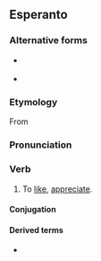 {{also|sati|Sati|sáti}}
==Esperanto==
===Alternative forms===
* {{l|eo|shati}} {{qualifier|H-system spelling}}
* {{l|eo|sxati}} {{qualifier|X-system spelling}}

===Etymology===
From {{etyl|de|eo}} {{m|de|schätzen}}

===Pronunciation===
{{IPA|/ˈʃa.ti/|lang=eo}}

===Verb===
{{eo-head}}

# To [[like]], [[appreciate]].

====Conjugation====
{{eo-conj}}

====Derived terms====
* {{l|eo|ŝategi}}

{{eo BRO|5}}
